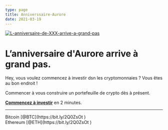 ```yaml
---
type: page
title: Anniverssaire-Aurore
date: 2021-03-19
---
```


<a href="https://ibb.co/KVCPhbY"><img src="https://i.ibb.co/NWwvCtX/L-anniversaire-de-XXX-arrive-a-grand-pas.png" alt="L-anniversaire-de-XXX-arrive-a-grand-pas" border="0"></a>

# L’anniversaire d'Aurore arrive à grand pas. 

Hey, vous voulez commencez à investir dsn les cryptomonnaies ? Vous êtes au bon endroit !

Commencer à vous construire un portefeuille de crypto dès à présent. 

[**Commencez à investir**](https://bit.ly/2Q0ZsOt ) en 2 minutes.

---

<div>
  Bitcoin [@BTC](https://bit.ly/2Q0ZsOt )
  <br />
  Ethereum [@ETH](https://bit.ly/2Q0ZsOt )
  <br />
</div>
